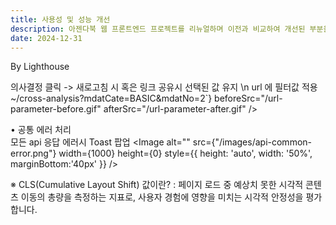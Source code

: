 ```yaml
---
title: 사용성 및 성능 개선
description: 아젠다북 웹 프론트엔드 프로젝트를 리뉴얼하며 이전과 비교하여 개선된 부분을 정리
date: 2024-12-31
---
```


<p />

<p style={{marginBottom:'-48px',textAlign:'right'}} className="text-xs text-gray-400">By Lighthouse</p>
<BeforeAfter title="전체적인 성능 향상" description="현재 개발서버기준 측정결과. 운영서버로 최적화 배포시 80점대 예상 (네이버 홈페이지 60점대)" beforeSrc="/images/before-performance.png" afterSrc="/images/after-performance.png" />

<BeforeAfter title="홈 로딩 제거" beforeSrc="/home-loading-before.gif" afterSrc="/home-loading-after.gif" />
<BeforeAfter title="홈 스크롤시 로딩 Skeleton 적용" beforeSrc="/home-scroll-before.gif" afterSrc="/home-scroll-after.gif" />
<BeforeAfter title="마이데이터 선택 값 새로고침시에도 유지 (홈 검색 및 필터에도 똑같이 적용)" description={`교차분석에서 성향 클릭 -> 의사결정 클릭 -> 새로고침 시 혹은 링크 공유시 선택된 값 유지 \n url 에 필터값 적용 ~/cross-analysis?mdatCate=BASIC&mdatNo=2`} beforeSrc="/url-parameter-before.gif" afterSrc="/url-parameter-after.gif" />

• 공통 에러 처리 <br /> 모든 api 응답 에러시 Toast 팝업
<Image
    alt=""
    src={"/images/api-common-error.png"}
    width={1000}
    height={0}
    style={{ height: 'auto', width: '50%', marginBottom:'40px' }}
/>

<BeforeAfter title="나의 아젠다 삭제 후 페이지 새로고침 제거, api 응답 대기까지 Toast 로딩처리" beforeSrc="/delete-refresh-before.gif" afterSrc="/delete-refresh-after.gif" />
<BeforeAfter title="나의아젠다 -> 아젠다 상세페이지 이동시 api 호출 후 응답완료되어야 페이지 이동 (blocking time 1초 이상) 제거" beforeSrc="/agenda-detail-blocking-before.gif" afterSrc="/agenda-detail-blocking-after.gif" />
<BeforeAfter title="교차분석 페이지 진입시 UI 요소 캐싱 안됨, CLS값 개선" beforeSrc="/cross-not-caching-before.gif" afterSrc="/cross-not-caching-after.gif" className="mb-0" />
<p className="text-sm !mt-3 !mb-2">※ CLS(Cumulative Layout Shift) 값이란? : 페이지 로드 중 예상치 못한 시각적 콘텐츠 이동의 총량을 측정하는 지표로, 사용자 경험에 영향을 미치는 시각적 안정성을 평가합니다.</p>  

<div className="flex gap-5">
    <Image
        alt=""
        src={"/images/before-CLS.png"}
        width={1000}
        height={0}
        style={{ height: 'auto', width: '50%', marginBottom:'40px' }}
    />
    <Image
        alt=""
        src={"/images/after-CLS.png"}
        width={900}
        height={0}
        style={{ height: '90%', width: '50%',marginTop:'4px', marginBottom:'40px' }}
    />
</div>

<BeforeAfter title="분석시 Skeleton 로딩 추가" beforeSrc="/analysis-loading-before.gif" afterSrc="/analysis-loading-after.gif" className="mb-0" />
<BeforeAfter title="마이데이터 이동시 테이블 로딩 추가" beforeSrc="/table-loading-before.gif" afterSrc="/table-loading-after.gif" className="mb-0" />
<BeforeAfter title="트래킹 생성 팝업 및 인터렉션 시 불필요한 렌더링 제거 + 클릭후 반응속도 향상" beforeSrc="/tracking-rendering-before.gif" afterSrc="/tracking-rendering-after.gif" className="mb-0" />
<BeforeAfter title="분석 실행 중 이탈시 게이지 100% 채워지는 현상 개선" beforeSrc="/analysis-exit-before.gif" afterSrc="/analysis-exit-after.gif" className="mb-0" />
